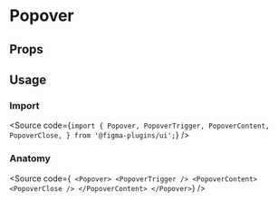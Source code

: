 
<Meta of={PopoverStories} />

# Popover

<Primary />

## Props

<Controls />

## Usage

### Import

<Source
  code={`import {
  Popover,
  PopoverTrigger,
  PopoverContent,
  PopoverClose,
} from '@figma-plugins/ui';`}
/>

### Anatomy

<Source
  code={`
<Popover>
  <PopoverTrigger />
  <PopoverContent>
    <PopoverClose />
  </PopoverContent>
</Popover>`}
/>
